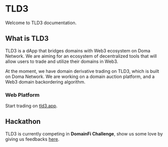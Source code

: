 # TLD3

Welcome to TLD3 documentation.

## What is TLD3

TLD3 is a dApp that bridges domains with Web3 ecosystem on Doma Network. We are aiming for an ecosystem of decentralized tools that will allow users to trade and utilize their domains in Web3.

At the moment, we have domain derivative trading on TLD3, which is built on Doma Network. We are working on a domain auction platform, and a Web3 domain backordering algorithm.

### Web Platform

Start trading on [tld3.app](https://tld3.app).

## Hackathon

TLD3 is currently competing in **DomainFi Challenge**, show us some love by giving us feedbacks [here](https://dorahacks.io/buidl/34204).